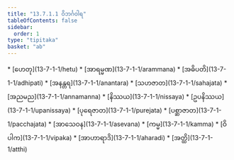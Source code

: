 ```yaml
---
title: "13.7.1.1 ဝိဘင်္ဂဝါရ"
tableOfContents: false
sidebar:
  order: 1
type: "tipitaka"
basket: "ab"
---
```



<DynamicBreadcrumb />



<TableOfContents>
* [ဟေတု](13-7-1-1/hetu)
* [အာရမ္မဏ](13-7-1-1/arammana)
* [အဓိပတိ](13-7-1-1/adhipati)
* [အနန္တရ](13-7-1-1/anantara)
* [သဟဇာတ](13-7-1-1/sahajata)
* [အညမည](13-7-1-1/annamanna)
* [နိဿယ](13-7-1-1/nissaya)
* [ဥပနိဿယ](13-7-1-1/upanissaya)
* [ပုရေဇာတ](13-7-1-1/purejata)
* [ပစ္ဆာဇာတ](13-7-1-1/pacchajata)
* [အာသေဝန](13-7-1-1/asevana)
* [ကမ္မ](13-7-1-1/kamma)
* [ဝိပါက](13-7-1-1/vipaka)
* [အာဟာရာဒိ](13-7-1-1/aharadi)
* [အတ္ထိ](13-7-1-1/atthi)
</TableOfContents>